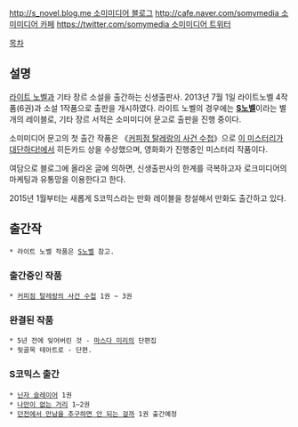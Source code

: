 [[http://s_novel.blog.me 소미미디어 블로그]]
[[http://cafe.naver.com/somymedia 소미미디어 카페]]
[[https://twitter.com/somymedia 소미미디어 트위터]]

[[목차]]

== 설명 ==
[[라이트 노벨]]과 기타 장르 소설을 출간하는 신생출판사. 2013년 7월 1일 라이트노벨 4작품(6권)과 소설 1작품으로 출판을 개시하였다. 라이트 노벨의 경우에는 '''[[S노벨]]'''이라는 별개의 레이블로, 기타 장르 서적은 소미미디어 문고로 출판을 진행 중이다.

소미미디어 문고의 첫 출간 작품은 《[[커피점 탈레랑의 사건 수첩]]》으로 [[이 미스터리가 대단하다!]]에서 히든카드 상을 수상했으며, 영화화가 진행중인 미스터리 작품이다.

여담으로 블로그에 올라온 글에 의하면, 신생출판사의 한계를 극복하고자 로크미디어의 마케팅과 유통망을 이용한다고 한다.

2015년 1월부터는 새롭게 S코믹스라는 만화 레이블을 창설해서 만화도 출간하고 있다.
== 출간작 ==
 * 라이트 노벨 작품은 [[S노벨]] 참고.
=== 출간중인 작품 ===
 * [[커피점 탈레랑의 사건 수첩]] 1권 ~ 3권
=== 완결된 작품 ===
 * 5년 전에 잊어버린 것 - [[마스다 미리]]의 단편집
 * 뒷골목 테아트로 - 단편.
=== S코믹스 출간 ===
 * [[닌자 슬레이어]] 1권
 * [[나만이 없는 거리]] 1~2권
 * [[던전에서 만남을 추구하면 안 되는 걸까]] 1권 출간예정
